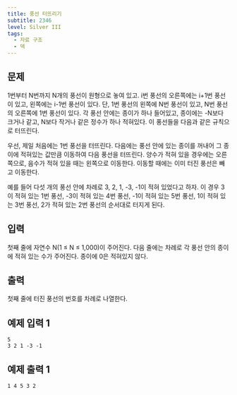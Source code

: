 ```yaml
---
title: 풍선 터뜨리기
subtitle: 2346
level: Silver III
tags:
  - 자료 구조
  - 덱
---
```


## 문제

1번부터 N번까지 N개의 풍선이 원형으로 놓여 있고. i번 풍선의 오른쪽에는 i+1번 풍선이 있고, 왼쪽에는 i-1번 풍선이 있다. 단, 1번 풍선의 왼쪽에 N번 풍선이 있고, N번 풍선의 오른쪽에 1번 풍선이 있다. 각 풍선 안에는 종이가 하나 들어있고, 종이에는 -N보다 크거나 같고, N보다 작거나 같은 정수가 하나 적혀있다. 이 풍선들을 다음과 같은 규칙으로 터뜨린다.

우선, 제일 처음에는 1번 풍선을 터뜨린다. 다음에는 풍선 안에 있는 종이를 꺼내어 그 종이에 적혀있는 값만큼 이동하여 다음 풍선을 터뜨린다. 양수가 적혀 있을 경우에는 오른쪽으로, 음수가 적혀 있을 때는 왼쪽으로 이동한다. 이동할 때에는 이미 터진 풍선은 빼고 이동한다.

예를 들어 다섯 개의 풍선 안에 차례로 3, 2, 1, -3, -1이 적혀 있었다고 하자. 이 경우 3이 적혀 있는 1번 풍선, -3이 적혀 있는 4번 풍선, -1이 적혀 있는 5번 풍선, 1이 적혀 있는 3번 풍선, 2가 적혀 있는 2번 풍선의 순서대로 터지게 된다.

## 입력

첫째 줄에 자연수 N(1 ≤ N ≤ 1,000)이 주어진다. 다음 줄에는 차례로 각 풍선 안의 종이에 적혀 있는 수가 주어진다. 종이에 0은 적혀있지 않다.

## 출력

첫째 줄에 터진 풍선의 번호를 차례로 나열한다.

## 예제 입력 1

```
5
3 2 1 -3 -1
```

## 예제 출력 1

```
1 4 5 3 2
```
